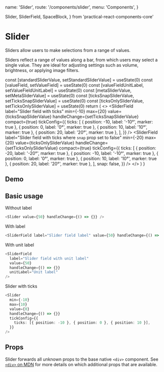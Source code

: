   name: 'Slider',
  route: '/components/slider',
  menu: 'Components',
}


  Slider,
  SliderField,
  SpaceBlock,
} from 'practical-react-components-core'

# Slider

Sliders allow users to make selections from a range of values.

Sliders reflect a range of values along a bar, from which users may select a single value.
They are ideal for adjusting settings such as volume, brightness, or applying image filters.

  const [standardSliderValue, setStandardSliderValue] = useState(0)
  const [valueField, setValueField] = useState(0)
  const [valueFieldUnitLabel, setValueFieldUnitLabel] = useState(0)
  const [metaSliderValue, setMetaSliderValue] = useState(0)
  const [ticksSnapSliderValue, setTicksSnapSliderValue] = useState(0)
  const [ticksOnlySliderValue, setTicksOnlySliderValue] = useState(0)
  return (
    <>
      <Slider
        value={standardSliderValue}
        handleChange={setStandardSliderValue}
      />
      <SpaceBlock variant={16} />
      <SliderField
        value={valueField}
        handleChange={setValueField}
        label="Slider field label"
      />
      <SpaceBlock variant={16} />
      <SliderField
        value={valueFieldUnitLabel}
        handleChange={setValueFieldUnitLabel}
        label="Slider field with unit label"
        unitLabel="Unit label"
      />
      <SpaceBlock variant={16} />
      <SliderField
        label="Slider field with ticks"
        min={-10}
        max={20}
        value={ticksSnapSliderValue}
        handleChange={setTicksSnapSliderValue}
        compact={true}
        tickConfig={{
          ticks: [
            { position: -10, label: '-10°', marker: true },
            { position: 0, label: '0°', marker: true },
            { position: 10, label: '10°', marker: true },
            { position: 20, label: '20°', marker: true },
          ],
        }}
      />
      <SpaceBlock variant={16} />
      <SliderField
        label="Slider field with ticks where `snap` prop set to false"
        min={-20}
        max={20}
        value={ticksOnlySliderValue}
        handleChange={setTicksOnlySliderValue}
        compact={true}
        tickConfig={{
          ticks: [
            { position: -20, label: '-20°', marker: true },
            { position: -10, label: '-10°', marker: true },
            { position: 0, label: '0°', marker: true },
            { position: 10, label: '10°', marker: true },
            { position: 20, label: '20°', marker: true },
          ],
          snap: false,
        }}
      />
    </>
  )
}

## Demo

<DemoComponent />

## Basic usage

Without label

```typescript type="live"
<Slider value={50} handleChange={() => {}} />
```

With label

```typescript type="live"
<SliderField label="Slider field label" value={50} handleChange={() => {}} />
```

With unit label

```typescript type="live"
<SliderField
  label="Slider field with unit label"
  value={50}
  handleChange={() => {}}
  unitLabel="Unit label"
/>
```

Slider with ticks

```typescript type="live"
<Slider
  min={-10}
  max={10}
  value={0}
  handleChange={() => {}}
  tickConfig={{
    ticks: [{ position: -10 }, { position: 0 }, { position: 10 }],
  }}
/>
```

## Props

Slider forwards all unknown props to the base native `<div>` component. See
[`<div>` on MDN](https://developer.mozilla.org/en-US/docs/Web/HTML/Element/div) for more
details on which additional props that are available.

<Props of="Slider" />
